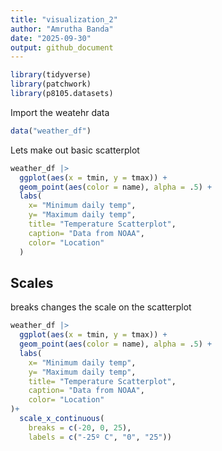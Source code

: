 ```yaml
---
title: "visualization_2"
author: "Amrutha Banda"
date: "2025-09-30"
output: github_document
---
```



```r
library(tidyverse)
library(patchwork)
library(p8105.datasets)
```


Import the weatehr data
```r
data("weather_df")
```

Lets make out basic  scatterplot
```r
weather_df |> 
  ggplot(aes(x = tmin, y = tmax)) + 
  geom_point(aes(color = name), alpha = .5) +
  labs(
    x= "Minimum daily temp", 
    y= "Maximum daily temp", 
    title= "Temperature Scatterplot", 
    caption= "Data from NOAA", 
    color= "Location"
  )
```


## Scales


breaks changes the scale on the scatterplot
```r
weather_df |> 
  ggplot(aes(x = tmin, y = tmax)) + 
  geom_point(aes(color = name), alpha = .5) +
  labs(
    x= "Minimum daily temp", 
    y= "Maximum daily temp", 
    title= "Temperature Scatterplot", 
    caption= "Data from NOAA", 
    color= "Location" 
)+ 
  scale_x_continuous(
    breaks = c(-20, 0, 25), 
    labels = c("-25º C", "0", "25"))
```



